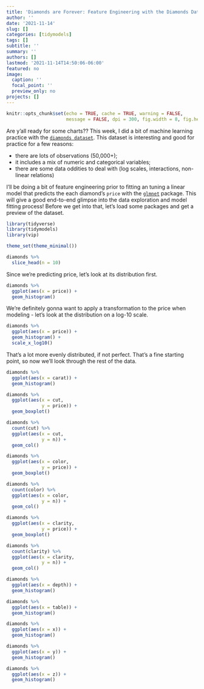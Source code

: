 ```yaml
---
title: 'Diamonds are Forever: Feature Engineering with the Diamonds Dataset'
author: ''
date: '2021-11-14'
slug: []
categories: [tidymodels]
tags: []
subtitle: ''
summary: ''
authors: []
lastmod: '2021-11-14T14:50:06-06:00'
featured: no
image:
  caption: ''
  focal_point: ''
  preview_only: no
projects: []
---
```


```r
knitr::opts_chunk$set(echo = TRUE, cache = TRUE, warning = FALSE,
                      message = FALSE, dpi = 300, fig.width = 8, fig.height = 5)
```

Are y'all ready for some charts?? This week, I did a bit of machine learning practice with the [`diamonds dataset`](https://ggplot2.tidyverse.org/reference/diamonds.html). This dataset is interesting and good for practice for a few reasons:

* there are lots of observations (50,000+);
* it includes a mix of numeric and categorical variables;
* there are some data oddities to deal with (log scales, interactions, non-linear relations)

I'll be doing a bit of feature engineering prior to fitting an tuning a linear model that predicts the each diamond's `price` with the [`glmnet`](https://glmnet.stanford.edu/index.html) package. This will give a good end-to-end glimpse into the data exploration and model fitting process! Before we get into that, let's load some packages and get a preview of the dataset.

```r
library(tidyverse)
library(tidymodels)
library(vip)

theme_set(theme_minimal())

diamonds %>%
  slice_head(n = 10)
```

Since we're predicting price, let's look at its distribution first.

```r
diamonds %>%
  ggplot(aes(x = price)) +
  geom_histogram()
```

We're definitely gonna want to apply a transformation to the price when modeling - let's look at the distribution on a log-10 scale.

```r
diamonds %>%
  ggplot(aes(x = price)) +
  geom_histogram() +
  scale_x_log10()
```

That's a lot more evenly distributed, if not perfect. That's a fine starting point, so now we'll look through the rest of the data.

```r
diamonds %>%
  ggplot(aes(x = carat)) +
  geom_histogram()

diamonds %>%
  ggplot(aes(x = cut,
             y = price)) +
  geom_boxplot()

diamonds %>%
  count(cut) %>%
  ggplot(aes(x = cut,
             y = n)) +
  geom_col()

diamonds %>%
  ggplot(aes(x = color,
             y = price)) +
  geom_boxplot()

diamonds %>%
  count(color) %>%
  ggplot(aes(x = color,
             y = n)) +
  geom_col()

diamonds %>%
  ggplot(aes(x = clarity,
             y = price)) +
  geom_boxplot()

diamonds %>%
  count(clarity) %>%
  ggplot(aes(x = clarity,
             y = n)) +
  geom_col()

diamonds %>%
  ggplot(aes(x = depth)) +
  geom_histogram()

diamonds %>%
  ggplot(aes(x = table)) +
  geom_histogram() 

diamonds %>%
  ggplot(aes(x = x)) +
  geom_histogram()

diamonds %>%
  ggplot(aes(x = y)) +
  geom_histogram() 

diamonds %>% 
  ggplot(aes(x = z)) +
  geom_histogram()
```

